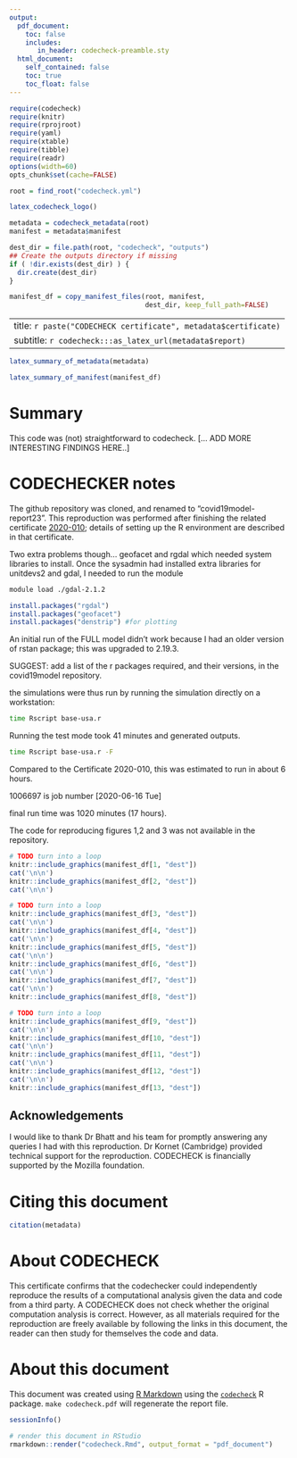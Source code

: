 ```yaml
---
output:
  pdf_document:
    toc: false
    includes:
       in_header: codecheck-preamble.sty
  html_document:
    self_contained: false
    toc: true
    toc_float: false
---
```


```r
require(codecheck)
require(knitr)
require(rprojroot)
require(yaml)
require(xtable)
require(tibble)
require(readr)
options(width=60)
opts_chunk$set(cache=FALSE)

root = find_root("codecheck.yml")
```

```r
latex_codecheck_logo()
```

```r
metadata = codecheck_metadata(root)
manifest = metadata$manifest

dest_dir = file.path(root, "codecheck", "outputs")
## Create the outputs directory if missing
if ( !dir.exists(dest_dir) ) {
  dir.create(dest_dir)
}

manifest_df = copy_manifest_files(root, manifest,
                                  dest_dir, keep_full_path=FALSE)
```

---
title: `r paste("CODECHECK certificate", metadata$certificate)`
subtitle: `r codecheck:::as_latex_url(metadata$report)`
---

```r
latex_summary_of_metadata(metadata)
```

```r
latex_summary_of_manifest(manifest_df)
```


# Summary

This code was (not) straightforward to codecheck.
[... ADD MORE INTERESTING FINDINGS HERE..]

\clearpage

# CODECHECKER notes


The github repository was cloned, and renamed to
"covid19model-report23".  This reproduction was performed after
finishing the related certificate
[2020-010](https://doi.org/10.5281/zenodo.3893138); details of setting
up the R environment are described in that certificate.

Two extra problems though... geofacet and rgdal which needed system
libraries to install.  Once the sysadmin had installed extra libraries
for unitdevs2 and gdal, I needed to run the module

```sh
module load ./gdal-2.1.2
```
```r
install.packages("rgdal")
install.packages("geofacet")
install.packages("denstrip") #for plotting
```

An initial run of the FULL model didn't work because I had an older
version of rstan package; this was upgraded to 2.19.3.

SUGGEST: add a list of the r packages required, and their versions, in
the covid19model repository.

the simulations were thus run by running the simulation directly on a
workstation:


```sh
time Rscript base-usa.r
```
Running the test mode took 41 minutes and generated outputs.


```sh
time Rscript base-usa.r -F
```

Compared to the Certificate 2020-010, this was estimated to run in
about 6 hours.

1006697 is job number [2020-06-16 Tue]

final run time was 1020 minutes (17 hours).

The code for reproducing figures 1,2 and 3 was not available in the repository.


\setcounter{table}{0}
\setcounter{figure}{0}
\captionsetup[table]{labelformat=addC}
\captionsetup[figure]{labelformat=addC}

\clearpage

```r
# TODO turn into a loop 
knitr::include_graphics(manifest_df[1, "dest"])
cat('\n\n')
knitr::include_graphics(manifest_df[2, "dest"])
cat('\n\n') 
```

\clearpage

```r
# TODO turn into a loop 
knitr::include_graphics(manifest_df[3, "dest"])
cat('\n\n')
knitr::include_graphics(manifest_df[4, "dest"])
cat('\n\n')
knitr::include_graphics(manifest_df[5, "dest"])
cat('\n\n')
knitr::include_graphics(manifest_df[6, "dest"])
cat('\n\n')
knitr::include_graphics(manifest_df[7, "dest"])
cat('\n\n')
knitr::include_graphics(manifest_df[8, "dest"])
```
 
\clearpage


```r
# TODO turn into a loop 
knitr::include_graphics(manifest_df[9, "dest"])
cat('\n\n')
knitr::include_graphics(manifest_df[10, "dest"])
cat('\n\n')
knitr::include_graphics(manifest_df[11, "dest"])
cat('\n\n')
knitr::include_graphics(manifest_df[12, "dest"])
cat('\n\n')
knitr::include_graphics(manifest_df[13, "dest"])
```


\clearpage

## Acknowledgements

I would like to thank Dr Bhatt and his team for promptly answering any
queries I had with this reproduction.  Dr Kornet (Cambridge) provided
technical support for the reproduction.  CODECHECK is financially
supported by the Mozilla foundation.


# Citing this document

```r
citation(metadata)
```

# About CODECHECK

This certificate confirms that the codechecker could independently
reproduce the results of a computational analysis given the data and
code from a third party.  A CODECHECK does not check whether the
original computation analysis is correct.  However, as all materials
required for the reproduction are freely available by following the
links in this document, the reader can then study for themselves the
code and data.


# About this document

This document was created using [R Markdown](https://rmarkdown.rstudio.com/) using the [`codecheck`](https://github.com/codecheckers/codecheck) R package.
`make codecheck.pdf` will regenerate the report file.

```r
sessionInfo()
```

```r
# render this document in RStudio
rmarkdown::render("codecheck.Rmd", output_format = "pdf_document") 
```
